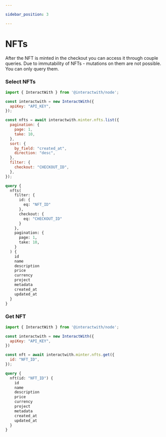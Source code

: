 ```yaml
---

sidebar_position: 3

---
```



# NFTs

After the NFT is minted in the checkout you can access it through couple queries. Due to immutability of NFTs - mutations on them are not possible. You can only query them. 

### Select NFTs

<Tabs>
<TabItem value="js" label="JavaScript">

```js
import { InteractWith } from '@interactwith/node';

const interactwith = new InteractWith({
  apiKey: "API_KEY",
});

const nfts = await interactwith.minter.nfts.list({
  pagination: {
    page: 1,
    take: 10,
  },
  sort: {
    by_field: "created_at",
    direction: "desc",
  },
  filter: {
    checkout: "CHECKOUT_ID",
  },
});
```

</TabItem>
<TabItem value="gql" label="GraphQL">

```graphql
query {
  nfts(
    filter: {
      id: {
        eq: "NFT_ID"
      },
      checkout: {
        eq: "CHECKOUT_ID"
      }
    },
    pagination: {
      page: 1,
      take: 10,
    }
  ) {
    id
    name
    description
    price
    currency
    project
    metadata
    created_at
    updated_at
  }
}
```

</TabItem>

</Tabs>

### Get NFT

<Tabs>
<TabItem value="js" label="JavaScript">

```js
import { InteractWith } from '@interactwith/node';

const interactwith = new InteractWith({
  apiKey: "API_KEY",
})

const nft = await interactwith.minter.nfts.get({
  id: "NFT_ID",
});
```

</TabItem>
<TabItem value="gql" label="GraphQL">

```graphql
query {
  nft(id: "NFT_ID") {
    id
    name
    description
    price
    currency
    project
    metadata
    created_at
    updated_at
  }
}
```

</TabItem>

</Tabs>